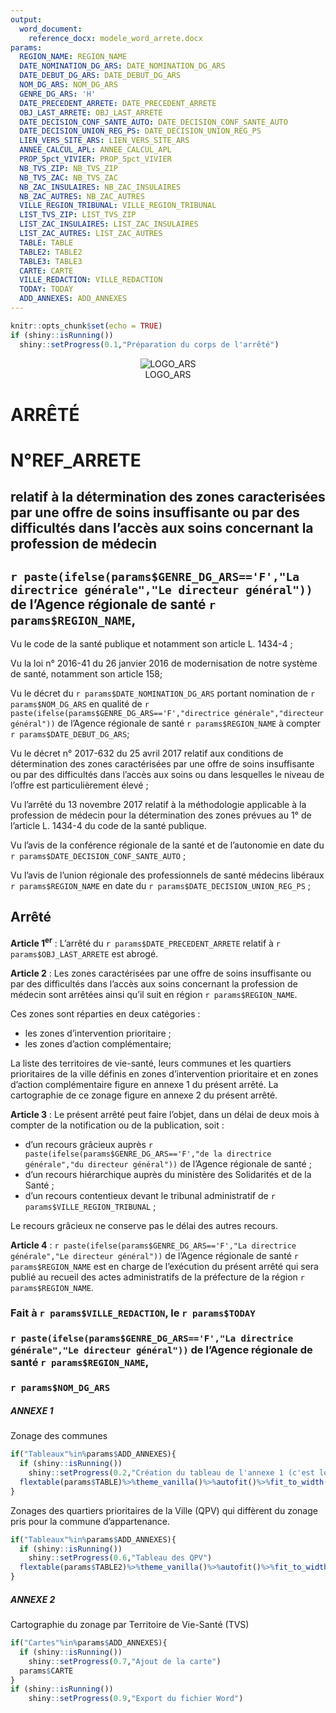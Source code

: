 ```yaml
---
output: 
  word_document:
    reference_docx: modele_word_arrete.docx
params: 
  REGION_NAME: REGION_NAME
  DATE_NOMINATION_DG_ARS: DATE_NOMINATION_DG_ARS
  DATE_DEBUT_DG_ARS: DATE_DEBUT_DG_ARS
  NOM_DG_ARS: NOM_DG_ARS
  GENRE_DG_ARS: 'H'
  DATE_PRECEDENT_ARRETE: DATE_PRECEDENT_ARRETE
  OBJ_LAST_ARRETE: OBJ_LAST_ARRETE
  DATE_DECISION_CONF_SANTE_AUTO: DATE_DECISION_CONF_SANTE_AUTO
  DATE_DECISION_UNION_REG_PS: DATE_DECISION_UNION_REG_PS
  LIEN_VERS_SITE_ARS: LIEN_VERS_SITE_ARS
  ANNEE_CALCUL_APL: ANNEE_CALCUL_APL
  PROP_5pct_VIVIER: PROP_5pct_VIVIER
  NB_TVS_ZIP: NB_TVS_ZIP
  NB_TVS_ZAC: NB_TVS_ZAC
  NB_ZAC_INSULAIRES: NB_ZAC_INSULAIRES
  NB_ZAC_AUTRES: NB_ZAC_AUTRES
  VILLE_REGION_TRIBUNAL: VILLE_REGION_TRIBUNAL
  LIST_TVS_ZIP: LIST_TVS_ZIP
  LIST_ZAC_INSULAIRES: LIST_ZAC_INSULAIRES
  LIST_ZAC_AUTRES: LIST_ZAC_AUTRES
  TABLE: TABLE
  TABLE2: TABLE2
  TABLE3: TABLE3
  CARTE: CARTE
  VILLE_REDACTION: VILLE_REDACTION
  TODAY: TODAY
  ADD_ANNEXES: ADD_ANNEXES
---
```


```r
knitr::opts_chunk$set(echo = TRUE)
if (shiny::isRunning())
  shiny::setProgress(0.1,"Préparation du corps de l'arrêté") 
```

<center>![LOGO_ARS](ARS.png)</center>

# ARRÊTÉ 
# N°REF_ARRETE

<!-- https://shiny.rstudio.com/articles/generating-reports.html -->

## relatif à la détermination des zones caracterisées par une offre de soins insuffisante ou par des difficultés dans l’accès aux soins concernant la profession de médecin

## `r paste(ifelse(params$GENRE_DG_ARS=='F',"La directrice générale","Le directeur général"))` de l'Agence régionale de santé `r params$REGION_NAME`,

Vu le code de la santé publique et notamment son article L. 1434-4 ;

Vu la loi n° 2016-41 du 26 janvier 2016 de modernisation de notre système de santé, notamment son article 158;

Vu le décret du `r params$DATE_NOMINATION_DG_ARS` portant nomination de `r params$NOM_DG_ARS` en qualité de `r paste(ifelse(params$GENRE_DG_ARS=='F',"directrice générale","directeur général"))` de l'Agence régionale de santé `r params$REGION_NAME` à compter `r params$DATE_DEBUT_DG_ARS`; 

Vu le décret n° 2017-632 du 25 avril 2017 relatif aux conditions de détermination des zones caractérisées par une offre de soins insuffisante ou par des difficultés dans l'accès aux soins ou dans lesquelles le niveau de l'offre est particulièrement élevé ;

Vu l'arrêté du 13 novembre 2017 relatif à la méthodologie applicable à la profession de médecin pour la détermination des zones prévues au 1° de l’article L. 1434-4 du code de la santé publique.

Vu l’avis de la conférence régionale de la santé et de l’autonomie en date du `r params$DATE_DECISION_CONF_SANTE_AUTO` ;

Vu l’avis de l’union régionale des professionnels de santé médecins libéraux `r params$REGION_NAME` en date du `r params$DATE_DECISION_UNION_REG_PS` ;

## Arrêté

**Article 1^er^** : L’arrêté du `r params$DATE_PRECEDENT_ARRETE` relatif à `r params$OBJ_LAST_ARRETE` est abrogé.


**Article 2** : Les zones caractérisées par une offre de soins insuffisante ou par des difficultés dans l’accès aux soins concernant la profession de médecin sont arrêtées ainsi qu’il suit en région `r params$REGION_NAME`.

Ces zones sont réparties en deux catégories :

- les zones d'intervention prioritaire ;
- les zones d'action complémentaire;


La liste des territoires de vie-santé, leurs communes et les quartiers prioritaires de la ville définis en zones d’intervention prioritaire et en zones d’action complémentaire figure en annexe 1 du présent arrêté. La cartographie de ce zonage figure en annexe 2 du présent arrêté.


**Article 3** : Le présent arrêté peut faire l'objet, dans un délai de deux mois à compter de la notification ou de la publication, soit :

- d'un recours grâcieux auprès `r paste(ifelse(params$GENRE_DG_ARS=='F',"de la directrice générale","du directeur général"))` de l'Agence régionale de santé ;
- d'un recours hiérarchique auprès du ministère des Solidarités et de la Santé ;
- d'un recours contentieux devant le tribunal administratif de `r params$VILLE_REGION_TRIBUNAL` ;

Le recours grâcieux ne conserve pas le délai des autres recours.

**Article 4** : `r paste(ifelse(params$GENRE_DG_ARS=='F',"La directrice générale","Le directeur général"))` de l'Agence régionale de santé `r params$REGION_NAME` est en charge de l’exécution du présent arrêté qui sera publié au recueil des actes administratifs de la préfecture de la région `r params$REGION_NAME`.

  
  

### Fait à `r params$VILLE_REDACTION`, le `r params$TODAY`


### `r paste(ifelse(params$GENRE_DG_ARS=='F',"La directrice générale","Le directeur général"))` de l'Agence régionale de santé `r params$REGION_NAME`,


### `r params$NOM_DG_ARS`



##### ANNEXE 1

Zonage des communes

```r
if("Tableaux"%in%params$ADD_ANNEXES){
  if (shiny::isRunning())
    shiny::setProgress(0.2,"Création du tableau de l'annexe 1 (c'est long)") 
  flextable(params$TABLE)%>%theme_vanilla()%>%autofit()%>%fit_to_width(8,max_iter=10)
}

```

Zonages des quartiers prioritaires de la Ville (QPV) qui diffèrent du zonage pris pour la commune d'appartenance.

```r
if("Tableaux"%in%params$ADD_ANNEXES){
  if (shiny::isRunning())
    shiny::setProgress(0.6,"Tableau des QPV") 
  flextable(params$TABLE2)%>%theme_vanilla()%>%autofit()%>%fit_to_width(8,max_iter=30)
}
```



##### ANNEXE 2

Cartographie du zonage par Territoire de Vie-Santé (TVS)

```r
if("Cartes"%in%params$ADD_ANNEXES){
  if (shiny::isRunning())
    shiny::setProgress(0.7,"Ajout de la carte") 
  params$CARTE
}
if (shiny::isRunning())
    shiny::setProgress(0.9,"Export du fichier Word") 

```

